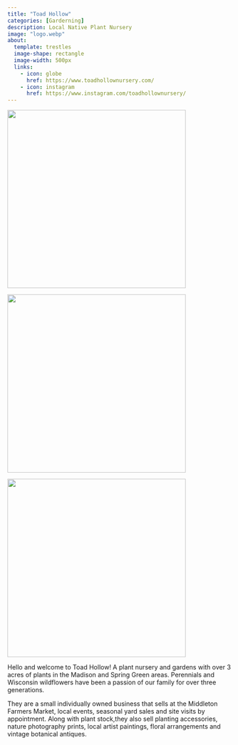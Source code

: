 ```yaml
---
title: "Toad Hollow"
categories: [Garderning]
description: Local Native Plant Nursery
image: "logo.webp"
about:
  template: trestles
  image-shape: rectangle
  image-width: 500px
  links:
    - icon: globe
      href: https://www.toadhollownursery.com/
    - icon: instagram
      href: https://www.instagram.com/toadhollownursery/
---
```


![](Plants.webp){width="400"}

![](Antiques.webp){width="400"}

![](boy.webp){width="400"}


Hello and welcome to Toad Hollow!
A plant nursery and gardens with over 3 acres of plants in the Madison and Spring Green areas.
Perennials and Wisconsin wildflowers have been a passion of our family for over three generations. 

They are a small individually owned  business that sells at the Middleton Farmers Market, local events, seasonal yard sales and site visits by appointment.
Along with plant stock,they also sell planting accessories, nature photography prints, local artist paintings,  floral arrangements and vintage botanical antiques.


